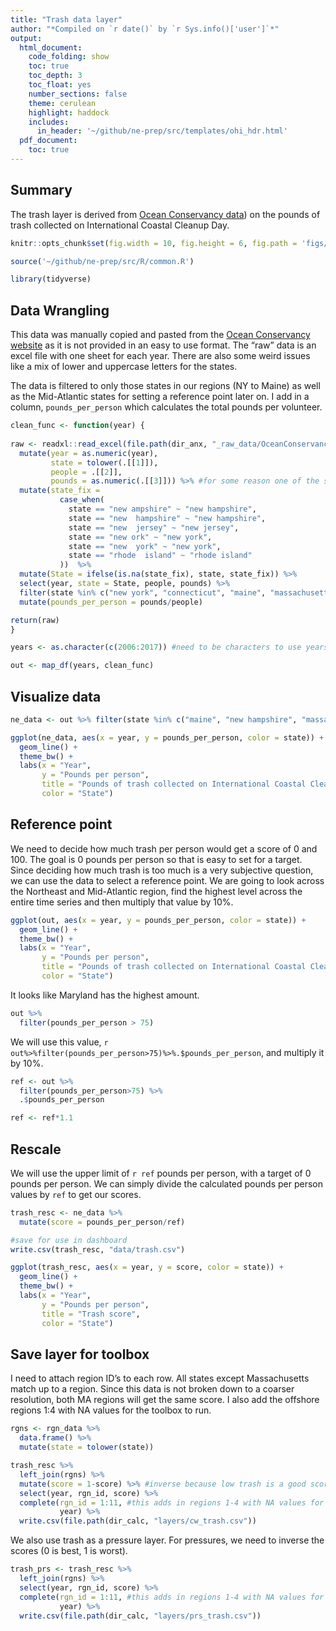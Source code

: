 ```yaml
---
title: "Trash data layer"
author: "*Compiled on `r date()` by `r Sys.info()['user']`*"
output: 
  html_document:
    code_folding: show
    toc: true
    toc_depth: 3
    toc_float: yes
    number_sections: false
    theme: cerulean
    highlight: haddock
    includes: 
      in_header: '~/github/ne-prep/src/templates/ohi_hdr.html'
  pdf_document:
    toc: true
---
```


## Summary

The trash layer is derived from [Ocean Conservancy data](https://oceanconservancy.org/trash-free-seas/international-coastal-cleanup/annual-data-release/)) on the pounds of trash collected on International Coastal Cleanup Day.

```r

knitr::opts_chunk$set(fig.width = 10, fig.height = 6, fig.path = 'figs/', message = FALSE, warning = FALSE)

source('~/github/ne-prep/src/R/common.R')

library(tidyverse)
```

## Data Wrangling

This data was manually copied and pasted from the [Ocean Conservancy website](https://oceanconservancy.org/trash-free-seas/international-coastal-cleanup/annual-data-release/) as it is not provided in an easy to use format. The "raw" data is an excel file with one sheet for each year. There are also some weird issues like a mix of lower and uppercase letters for the states.

The data is filtered to only those states in our regions (NY to Maine) as well as the Mid-Atlantic states for setting a reference point later on. I add in a column, `pounds_per_person` which calculates the total pounds per volunteer.

```r
clean_func <- function(year) {
  
raw <- readxl::read_excel(file.path(dir_anx, "_raw_data/OceanConservancy/CoastalCleanup_Data.xlsx"), sheet = year) %>%
  mutate(year = as.numeric(year),
         state = tolower(.[[1]]),
         people = .[[2]],
         pounds = as.numeric(.[[3]])) %>% #for some reason one of the sheets was having pounds read in as character. forcing it to numeric here
  mutate(state_fix = 
           case_when(
             state == "new ampshire" ~ "new hampshire",
             state == "new  hampshire" ~ "new hampshire",
             state == "new  jersey" ~ "new jersey",
             state == "new ork" ~ "new york",
             state == "new  york" ~ "new york",
             state == "rhode  island" ~ "rhode island"
           ))  %>%
  mutate(State = ifelse(is.na(state_fix), state, state_fix)) %>%
  select(year, state = State, people, pounds) %>%
  filter(state %in% c("new york", "connecticut", "maine", "massachusetts", "rhode island", "new jersey", "new hampshire", "maryland", "virginia", "delaware")) %>%
  mutate(pounds_per_person = pounds/people)

return(raw)
}

years <- as.character(c(2006:2017)) #need to be characters to use years as sheet names in read_excel

out <- map_df(years, clean_func) 
```

## Visualize data

```r
ne_data <- out %>% filter(state %in% c("maine", "new hampshire", "massachusetts", "new york", "connecticut", "rhode island"))

ggplot(ne_data, aes(x = year, y = pounds_per_person, color = state)) +
  geom_line() +
  theme_bw() +
  labs(x = "Year",
       y = "Pounds per person",
       title = "Pounds of trash collected on International Coastal Cleanup Day",
       color = "State")
```

## Reference point

We need to decide how much trash per person would get a score of 0 and 100. The goal is 0 pounds per person so that is easy to set for a target. Since deciding how much trash is too much is a very subjective question, we can use the data to select a reference point. We are going to look across the Northeast and Mid-Atlantic region, find the highest level across the entire time series and then multiply that value by 10%. 
```r
ggplot(out, aes(x = year, y = pounds_per_person, color = state)) +
  geom_line() +
  theme_bw() +
  labs(x = "Year",
       y = "Pounds per person",
       title = "Pounds of trash collected on International Coastal Cleanup Day",
       color = "State")
```

It looks like Maryland has the highest amount.

```r
out %>%
  filter(pounds_per_person > 75)
```

We will use this value, `r out%>%filter(pounds_per_person>75)%>%.$pounds_per_person`, and multiply it by 10%.

```r
ref <- out %>%
  filter(pounds_per_person>75) %>%
  .$pounds_per_person

ref <- ref*1.1
```

## Rescale

We will use the upper limit of `r ref` pounds per person, with a target of 0 pounds per person. We can simply divide the calculated pounds per person values by `ref` to get our scores.

```r
trash_resc <- ne_data %>%
  mutate(score = pounds_per_person/ref)

#save for use in dashboard
write.csv(trash_resc, "data/trash.csv")

ggplot(trash_resc, aes(x = year, y = score, color = state)) +
  geom_line() +
  theme_bw() +
  labs(x = "Year",
       y = "Pounds per person",
       title = "Trash score",
       color = "State")
```

## Save layer for toolbox

I need to attach region ID's to each row. All states except Massachusetts match up to a region. Since this data is not broken down to a coarser resolution, both MA regions will get the same score. I also add the offshore regions 1:4 with NA values for the toolbox to run. 

```r
rgns <- rgn_data %>%
  data.frame() %>%
  mutate(state = tolower(state))

trash_resc %>%
  left_join(rgns) %>%
  mutate(score = 1-score) %>% #inverse because low trash is a good score
  select(year, rgn_id, score) %>%
  complete(rgn_id = 1:11, #this adds in regions 1-4 with NA values for pounds_pp
           year) %>%
  write.csv(file.path(dir_calc, "layers/cw_trash.csv"))
```

We also use trash as a pressure layer. For pressures, we need to inverse the scores (0 is best, 1 is worst).

```r
trash_prs <- trash_resc %>%
  left_join(rgns) %>%
  select(year, rgn_id, score) %>%
  complete(rgn_id = 1:11, #this adds in regions 1-4 with NA values for pounds_pp
           year) %>%
  write.csv(file.path(dir_calc, "layers/prs_trash.csv"))
```












